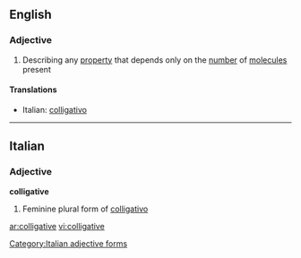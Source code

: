 ==English==

===Adjective===
{{en-adj}}

# {{chemistry|physics}} Describing any [[property]] that depends only on the [[number]] of [[molecule]]s present

====Translations====
{{top}}
* Italian: [[colligativo]]
{{mid}}

{{bottom}}

----

==Italian==

===Adjective===
'''colligative''' {{f}}

# Feminine plural form of [[colligativo]]

[[Category:Italian adjective forms]]

[[ar:colligative]]
[[vi:colligative]]